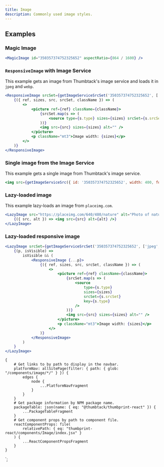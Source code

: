 ```yaml
---
title: Image
description: Commonly used image styles.
---
```



<ComponentHeader data={props.data} />

## Examples

### Magic Image

```jsx
<MagicImage id="350357374752325652" aspectRatio={864 / 1600} />
```

### `ResponsiveImage` with Image Service

This example gets an image from Thumbtack's image service and loads it in `jpeg` and `webp`.

```jsx
<ResponsiveImage srcSet={getImageServiceSrcSet('350357374752325652', ['jpeg', 'webp'])}>
    {({ ref, sizes, src, srcSet, className }) => (
        <>
            <picture ref={ref} className={className}>
                {srcSet.map(s => (
                    <source type={s.type} sizes={sizes} srcSet={s.srcSet} key={s.type} />
                ))}
                <img src={src} sizes={sizes} alt="" />
            </picture>
            <p className="mt3">Image width: {sizes}</p>
        </>
    )}
</ResponsiveImage>
```

### Single image from the Image Service

This example gets a single image from Thumbtack's image service.

```jsx
<img src={getImageServiceSrc({ id: '350357374752325652', width: 400, format: 'jpeg' })} alt="" />
```

### Lazy-loaded image

This example lazy-loads an image from `placeimg.com`.

```jsx
<LazyImage src="https://placeimg.com/640/480/nature" alt="Photo of nature">
    {({ src, alt }) => <img src={src} alt={alt} />}
</LazyImage>
```

### Lazy-loaded responsive image

```jsx
<LazyImage srcSet={getImageServiceSrcSet('350357374752325652', ['jpeg', 'webp'])}>
    {(p, isVisible) =>
        isVisible && (
            <ResponsiveImage {...p}>
                {({ ref, sizes, src, srcSet, className }) => (
                    <>
                        <picture ref={ref} className={className}>
                            {srcSet.map(s => (
                                <source
                                    type={s.type}
                                    sizes={sizes}
                                    srcSet={s.srcSet}
                                    key={s.type}
                                />
                            ))}
                            <img src={src} sizes={sizes} alt="" />
                        </picture>
                        <p className="mt3">Image width: {sizes}</p>
                    </>
                )}
            </ResponsiveImage>
        )
    }
</LazyImage>
```

<ComponentFooter data={props.data} />

    {
        # Get links to by path to display in the navbar.
        platformNav: allSitePage(filter: { path: { glob: "/components/image/*/" } }) {
            edges {
                node {
                    ...PlatformNavFragment
                }
            }
        }
        # Get package information by NPM package name.
        packageTable: json(name: { eq: "@thumbtack/thumbprint-react" }) {
            ...PackageTableFragment
        }
        # Get component props by path to component file.
        reactComponentProps: file(
            relativePath: { eq: "thumbprint-react/components/Image/index.jsx" }
        ) {
            ...ReactComponentPropsFragment
        }
    }
`;
